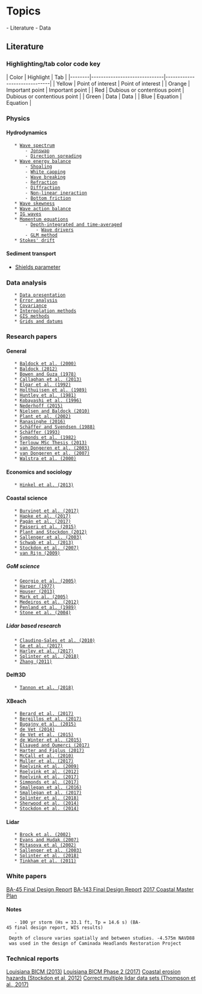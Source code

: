 = Topics =
- Literature
- Data

== Literature ==
=== Highlighting/tab color code key ===

| Color  | Highlight                    | Tab                          |
|--------|------------------------------|------------------------------|
| Yellow | Point of interest            | Point of interest            |
| Orange | Important point              | Important point              |
| Red    | Dubious or contentious point | Dubious or contentious point |
| Green  | Data                         | Data                         |
| Blue   | Equation                     | Equation                     |


=== Physics ===
==== Hydrodynamics ====
	* [[Wave spectrum]]
		- [[Jonswap spectrum|Jonswap]]
		- [[Direction spreading]]
	* [[Wave energy balance]]
		- [[Shoaling]]
		- [[White capping]]
		- [[Wave breaking]]
		- [[Refraction]]
		- [[Diffraction]]
		- [[Non-linear ineraction]]
		- [[Bottom friction]]
	* [[Wave skewness]]
	* [[Wave action balance]]
	* [[IG waves]]
	* [[Momentum equations]]
		- [[Depth-integrated and time-averaged]]
			- [[Wave drivers]]
		- [[GLM method]]
	* [[Stokes' drift]]

==== Sediment transport ====
* [[Shields parameter]]

=== Data analysis ===
	* [[Data presentation]]
	* [[Error analysis]]
	* [[Covariance]]
	* [[Interpolation methods]]
	* [[GIS methods]]
	* [[grids_and_datums|Grids and datums]]

=== Research papers ===
==== General ====
	* [[Baldock et al. (2000)]]
	* [[Baldock (2012)]]
	* [[Bowen and Guza (1978)]]
	* [[Callaghan et al. (2013)]]
	* [[Elgar et al. (1992)]]
	* [[Holthuijsen et al. (1989)]]
	* [[Huntley et al. (1981)]]
	* [[Kobayashi et al. (1996)]]
	* [[Nederhoff (2015)]]
	* [[Nielsen and Baldock (2010)]]
	* [[Plant et al. (2002)]]
	* [[Ranasinghe (2016)]]
	* [[Schäffer and Svendsen (1988)]]
	* [[Schäffer (1993)]]
	* [[Symonds et al. (1982)]]
	* [[Terlouw MSc Thesis (2013)]]
	* [[van Dongeren et al. (2003)]]
	* [[van Dongeren et al. (2007)]]
	* [[Walstra et al. (2000)]]

==== Economics and sociology ====
	* [[Hinkel et al. (2013)]]

==== Coastal science ====
	* [[Burvingt et al. (2017)]]
	* [[Hapke et al. (2017)]]
	* [[pagan_et_al_2017|Pagán et al. (2017)]]
	* [[Passeri et al. (2015)]]
	* [[Plant and Stockdon (2012)]]
	* [[Sallenger et al. (2003)]]
	* [[Schwab et al. (2013)]]
	* [[Stockdon et al. (2007)]]
	* [[van Rijn (2009)]]

===== GoM science =====
	* [[Georgio et al. (2005)]]
	* [[Harper (1977)]]
	* [[Houser (2013)]]
	* [[Mark et al. (2005)]]
	* [[Medeiros et al. (2012)]]
	* [[Penland et al. (1989)]]
	* [[Stone et al. (2004)]]

===== Lidar based research =====
	* [[Claudino-Sales et al. (2010)]]
	* [[Ge et al. (2017)]]
	* [[Harley et al. (2017)]]
	* [[Splinter et al. (2018)]]
	* [[Zhang (2011)]]

==== Delft3D ====
	* [[Tannon et al. (2018)]]

==== XBeach ====
	* [[Berard et al. (2017)]]
	* [[Bergillos et al. (2017)]]
	* [[Bugajny et al. (2015)]]
	* [[de Vet (2014)]]
	* [[de Vet et al. (2015)]]
	* [[de Winter et al. (2015)]]
	* [[Elsayed and Oumerci (2017)]]
	* [[Harter and Figlus (2017)]]
	* [[McCall et al. (2010)]]
	* [[Muller et al. (2017)]]
	* [[Roelvink et al. (2009)]]
	* [[Roelvink et al. (2012)]]
	* [[Roelvink et al. (2017)]]
	* [[Simmonds et al. (2017)]]
	* [[Smallegan et al. (2016)]]
	* [[Smallegan et al. (2017)]]
	* [[Splinter et al. (2018)]]
	* [[Sherwood et al. (2014)]]
	* [[Stockdon et al. (2014)]]

==== Lidar ====
	* [[Brock et al. (2002)]]
	* [[Evans and Hudak (2007)]]
	* [[Mitasova et al (2002)]]
	* [[Sallenger et al. (2003)]]
	* [[Splinter et al. (2018)]]
	* [[Tinkham et al. (2011)]]


=== White papers ===
[[BA-45 Final Design Report]]
[[BA-143 Final Design Report]]
[[2017 Coastal Master Plan]]

==== Notes ====
	- 100 yr storm (Hs = 33.1 ft, Tp = 14.6 s) (BA-45 final design report, WIS results)
	- Depth of closure varies spatially and between studies. -4.575m NAVD88 was used in the design of Caminada Headlands Restoration Project 

=== Technical reports ===
[[Louisiana BICM (2013)]]
[[Byrnes_LABICM_2017|Louisiana BICM Phase 2 (2017)]]
[[USGS_coastal_erosion_haz|Coastal erosion hazards (Stockdon et al, 2012)]]
[[corr_multi_lidar|Correct multiple lidar data sets (Thompson et al., 2017)]] 
